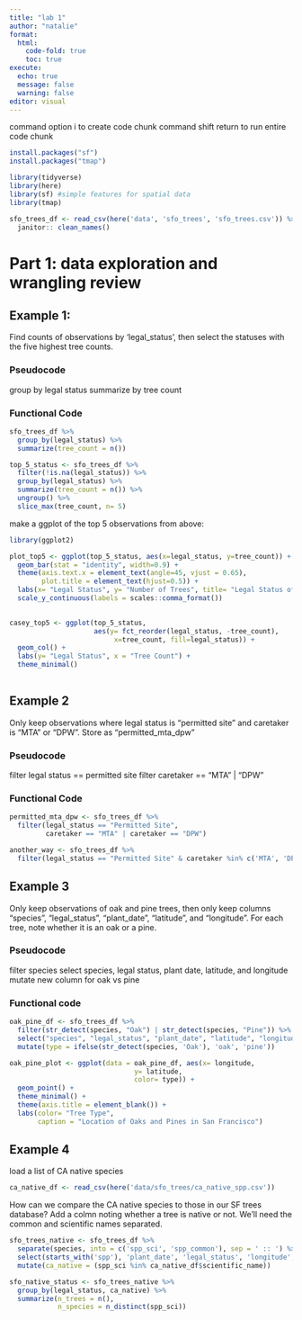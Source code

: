 ```yaml
---
title: "lab 1"
author: "natalie"
format: 
  html:
    code-fold: true
    toc: true
execute: 
  echo: true
  message: false
  warning: false
editor: visual
---
```


command option i to create code chunk command shift return to run entire code chunk

```r
install.packages("sf")
install.packages("tmap")

library(tidyverse)
library(here)
library(sf) #simple features for spatial data
library(tmap)
```

```r
sfo_trees_df <- read_csv(here('data', 'sfo_trees', 'sfo_trees.csv')) %>%
  janitor:: clean_names()
```

# Part 1: data exploration and wrangling review

## Example 1:

Find counts of observations by 'legal_status', then select the statuses with the five highest tree counts.

### Pseudocode

group by legal status summarize by tree count

### Functional Code

```r
sfo_trees_df %>% 
  group_by(legal_status) %>%
  summarize(tree_count = n())

top_5_status <- sfo_trees_df %>%
  filter(!is.na(legal_status)) %>%
  group_by(legal_status) %>%
  summarize(tree_count = n()) %>%
  ungroup() %>%
  slice_max(tree_count, n= 5)

```

make a ggplot of the top 5 observations from above:

```r
library(ggplot2)

plot_top5 <- ggplot(top_5_status, aes(x=legal_status, y=tree_count)) + 
  geom_bar(stat = "identity", width=0.9) + 
  theme(axis.text.x = element_text(angle=45, vjust = 0.65), 
        plot.title = element_text(hjust=0.5)) + 
  labs(x= "Legal Status", y= "Number of Trees", title= "Legal Status of San Francisco Trees") + 
  scale_y_continuous(labels = scales::comma_format())
  

casey_top5 <- ggplot(top_5_status, 
                     aes(y= fct_reorder(legal_status, -tree_count), 
                          x=tree_count, fill=legal_status)) + 
  geom_col() + 
  labs(y= "Legal Status", x = "Tree Count") + 
  theme_minimal()
  
```

## Example 2

Only keep observations where legal status is "permitted site" and caretaker is "MTA" or "DPW". Store as "permitted_mta_dpw"

### Pseudocode

filter legal status == permitted site filter caretaker == "MTA" \| "DPW"

### Functional Code

```r
permitted_mta_dpw <- sfo_trees_df %>%
  filter(legal_status == "Permitted Site", 
         caretaker == "MTA" | caretaker == "DPW")

another_way <- sfo_trees_df %>%
  filter(legal_status == "Permitted Site" & caretaker %in% c('MTA', 'DPW'))
```

## Example 3

Only keep observations of oak and pine trees, then only keep columns "species", "legal_status", "plant_date", "latitude", and "longitude". For each tree, note whether it is an oak or a pine.

### Pseudocode

filter species select species, legal status, plant date, latitude, and longitude mutate new column for oak vs pine

### Functional code

```r
oak_pine_df <- sfo_trees_df %>%
  filter(str_detect(species, "Oak") | str_detect(species, "Pine")) %>%
  select("species", "legal_status", "plant_date", "latitude", "longitude") %>%
  mutate(type = ifelse(str_detect(species, 'Oak'), 'oak', 'pine'))
```

```r
oak_pine_plot <- ggplot(data = oak_pine_df, aes(x= longitude, 
                               y= latitude, 
                               color= type)) + 
  geom_point() + 
  theme_minimal() + 
  theme(axis.title = element_blank()) + 
  labs(color= "Tree Type", 
       caption = "Location of Oaks and Pines in San Francisco")
```

## Example 4

load a list of CA native species

```r
ca_native_df <- read_csv(here('data/sfo_trees/ca_native_spp.csv'))
```

How can we compare the CA native species to those in our SF trees database? Add a colmn noting whether a tree is native or not. We'll need the common and scientific names separated.

```r
sfo_trees_native <- sfo_trees_df %>%
  separate(species, into = c('spp_sci', 'spp_common'), sep = ' :: ') %>%
  select(starts_with('spp'), 'plant_date', 'legal_status', 'longitude', 'latitude') %>%
  mutate(ca_native = (spp_sci %in% ca_native_df$scientific_name))

sfo_native_status <- sfo_trees_native %>%
  group_by(legal_status, ca_native) %>%
  summarize(n_trees = n(), 
            n_species = n_distinct(spp_sci))
```
